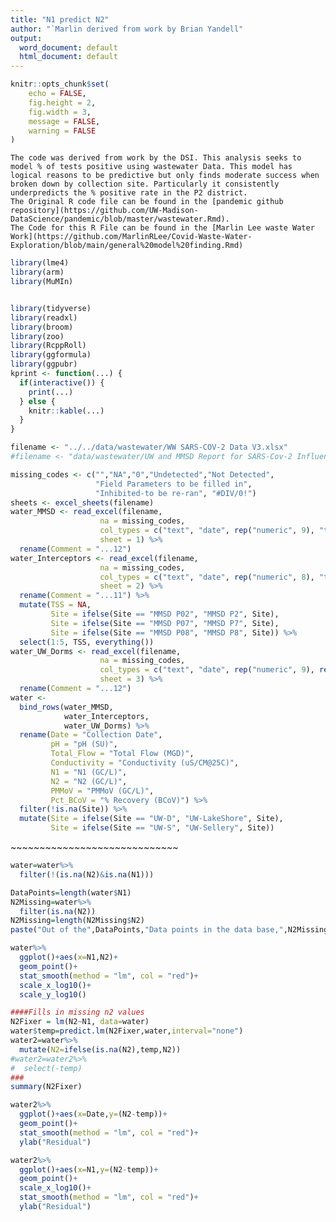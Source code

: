 ```yaml
---
title: "N1 predict N2"
author: "`Marlin derived from work by Brian Yandell"
output:
  word_document: default
  html_document: default
---
```


```r
knitr::opts_chunk$set(
	echo = FALSE,
	fig.height = 2,
	fig.width = 3,
	message = FALSE,
	warning = FALSE
)
```

```
The code was derived from work by the DSI. This analysis seeks to model % of tests positive using wastewater Data. This model has logical reasons to be predictive but only finds moderate success when broken down by collection site. Particularly it consistently underpredicts the % positive rate in the P2 district.
The Original R code file can be found in the [pandemic github repository](https://github.com/UW-Madison-DataScience/pandemic/blob/master/wastewater.Rmd).
The Code for this R File can be found in the [Marlin Lee waste Water Work](https://github.com/MarlinRLee/Covid-Waste-Water-Exploration/blob/main/general%20model%20finding.Rmd)
```




```r
library(lme4)
library(arm)
library(MuMIn)


library(tidyverse)
library(readxl)
library(broom)
library(zoo)
library(RcppRoll)
library(ggformula)
library(ggpubr)
kprint <- function(...) {
  if(interactive()) {
    print(...)
  } else {
    knitr::kable(...)
  }
}
```

```r
filename <- "../../data/wastewater/WW SARS-COV-2 Data V3.xlsx"
#filename <- "data/wastewater/UW and MMSD Report for SARS-Cov-2 Influent Samples 12.08.20vFinal.xlsx"
```

```r
missing_codes <- c("","NA","0","Undetected","Not Detected",
                   "Field Parameters to be filled in", 
                   "Inhibited-to be re-ran", "#DIV/0!")
sheets <- excel_sheets(filename)
water_MMSD <- read_excel(filename,
                    na = missing_codes,
                    col_types = c("text", "date", rep("numeric", 9), "text"),
                    sheet = 1) %>%
  rename(Comment = "...12")
water_Interceptors <- read_excel(filename,
                    na = missing_codes,
                    col_types = c("text", "date", rep("numeric", 8), "text"),
                    sheet = 2) %>%
  rename(Comment = "...11") %>%
  mutate(TSS = NA,
         Site = ifelse(Site == "MMSD P02", "MMSD P2", Site),
         Site = ifelse(Site == "MMSD P07", "MMSD P7", Site),
         Site = ifelse(Site == "MMSD P08", "MMSD P8", Site)) %>%
  select(1:5, TSS, everything())
water_UW_Dorms <- read_excel(filename,
                    na = missing_codes,
                    col_types = c("text", "date", rep("numeric", 9), rep("text", 1)),
                    sheet = 3) %>%
  rename(Comment = "...12")
water <- 
  bind_rows(water_MMSD,
            water_Interceptors,
            water_UW_Dorms) %>%
  rename(Date = "Collection Date",
         pH = "pH (SU)",
         Total_Flow = "Total Flow (MGD)",
         Conductivity = "Conductivity (uS/CM@25C)",
         N1 = "N1 (GC/L)",
         N2 = "N2 (GC/L)",
         PMMoV = "PMMoV (GC/L)",
         Pct_BCoV = "% Recovery (BCoV)") %>%
  filter(!is.na(Site)) %>%
  mutate(Site = ifelse(Site == "UW-D", "UW-LakeShore", Site),
         Site = ifelse(Site == "UW-S", "UW-Sellery", Site))
```

~~~~~~~~~~~~~~~~~~~~~~~~~~~~~




```r
water=water%>%
  filter(!(is.na(N2)&is.na(N1)))

DataPoints=length(water$N1)
N2Missing=water%>%
  filter(is.na(N2))
N2Missing=length(N2Missing$N2)
paste("Out of the",DataPoints,"Data points in the data base,",N2Missing,"N2 points are missing. This means the dataframe is missing",round(100*N2Missing/DataPoints),"Percent of the N2 data")
```

```r
water%>%
  ggplot()+aes(x=N1,N2)+
  geom_point()+
  stat_smooth(method = "lm", col = "red")+
  scale_x_log10()+
  scale_y_log10()
```


```r
####Fills in missing n2 values
N2Fixer = lm(N2~N1, data=water)
water$temp=predict.lm(N2Fixer,water,interval="none")
water2=water%>%
  mutate(N2=ifelse(is.na(N2),temp,N2))
#water2=water2%>%
#  select(-temp)
###
summary(N2Fixer)
```

```r
water2%>%
  ggplot()+aes(x=Date,y=(N2-temp))+
  geom_point()+
  stat_smooth(method = "lm", col = "red")+
  ylab("Residual")

water2%>%
  ggplot()+aes(x=N1,y=(N2-temp))+
  geom_point()+
  scale_x_log10()+
  stat_smooth(method = "lm", col = "red")+
  ylab("Residual")

```